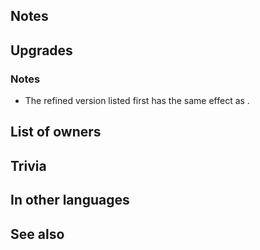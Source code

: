 {{Weapon Infobox
|tagid=SID_弓騎士の名弓
|weaponType=Bow
|might=9
|range=2
|effectiveness=flying
|effect=Effective against flying foes. Inflicts Spd-5. If unit initiates combat, unit attacks twice.
|cost=400
|exclusive=1
|userVersion1=Bow
|userVersion2=Arrow
|userVersion3=Gleam
|statModifiers=0,8,-5,0,0
|required=-
|refinePaths=default
|refineSP=400
|refineMedals=500
|refineDews=200
|effectSkill1=Inflicts Atk/Def-4 on foes within 2 spaces during combat.
|iconSkill1=Renowned Bow W.png
|tagidExtraSkill1=周
|properties=
}}
==Notes==
{{Effective damage bonus|flying}}
{{IfUnitInitiates}}
{{Brave weapon interaction}}
==Upgrades==
{{Weapon Upgrade List}}
===Notes===
* The refined version listed first has the same effect as {{St|Atk/Def Rein 3}}.
{{Combat reductions}}
{{FoesCombatEffect|effect=combat reduction}}
==List of owners==
{{Skill Hero List}}
==Trivia==
{{Rsn|周囲弱化R攻守4|Surroundings Weakening R Atk/Def 4}}
==In other languages==
{{OtherLanguages
|japanese=弓騎士の名弓
|german=Bogen d. Ruhms
|spanishEU=Arco laureado
|spanishLA=Arco laureado
|french=Arc de renom
|italian=Arco rinomato
|chineseTW=弓騎士的名弓
|portuguese=Arco renomado
}}
==See also==
{{See also skills|cond=(Description LIKE '%inflicts Spd-5%if unit initiates combat%attacks twice%' OR Description LIKE '%inflicts Atk/Def-%foes within _ spaces during combat%') AND Exclusive='1'|columns=3}}
{{Weapons Navbox}}